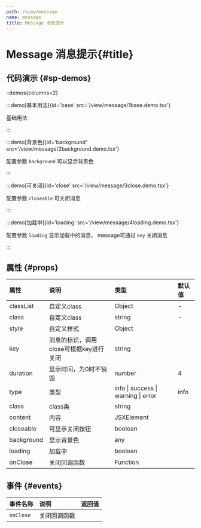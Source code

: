 ```yaml
---
path: /view/message
name: message
title: Message 消息提示
---
```



<div class="sys-ctx-main-left">

# Message 消息提示\{#title\}

## 代码演示 \{#sp-demos\}

::demos{columns=2}

:::demo[基本用法]{id='base' src='/view/message/1base.demo.tsx'}

基础用法

:::



:::demo[背景色]{id='background' src='/view/message/2background.demo.tsx'}

配置参数 `background` 可以显示背景色

:::



:::demo[可关闭]{id='close' src='/view/message/3close.demo.tsx'}

配置参数 `closeable` 可关闭消息

:::


:::demo[加载中]{id='loading' src='/view/message/4loading.demo.tsx'}

配置参数 `loading` 显示加载中的消息， message可通过 `key` 关闭消息

:::




## 属性 \{#props\}

| 属性 | 说明 | 类型 | 默认值 |
| :--- | :---- | :--- | :--- |
|classList|自定义class|Object|-|
|class|自定义class|string|-|
|style|自定义样式|Object||
|key|消息的标识，调用close可根据key进行关闭|string||
|duration|显示时间，为0时不销毁|number|4|
|type|类型|info &#124; success &#124; warning &#124; error|info|
|class|class类|string||
|content|内容|JSXElement||
|closeable|可显示关闭按钮|boolean||
|background|显示背景色|any||
|loading|加载中|boolean||
|onClose|关闭回调函数|Function||

## 事件 \{#events\}

| 事件名称 | 说明 | 返回值|
| :--- | :---- | :--- |
|`onClose`|关闭回调函数||




</div>